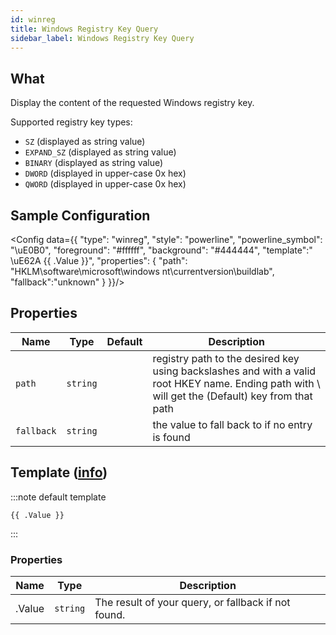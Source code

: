 ```yaml
---
id: winreg
title: Windows Registry Key Query
sidebar_label: Windows Registry Key Query
---
```


## What

Display the content of the requested Windows registry key.

Supported registry key types:

- `SZ` (displayed as string value)
- `EXPAND_SZ` (displayed as string value)
- `BINARY` (displayed as string value)
- `DWORD` (displayed in upper-case 0x hex)
- `QWORD` (displayed in upper-case 0x hex)

## Sample Configuration


<Config data={{
  "type": "winreg",
  "style": "powerline",
  "powerline_symbol": "\uE0B0",
  "foreground": "#ffffff",
  "background": "#444444",
  "template":" \uE62A {{ .Value }}",
  "properties": {
    "path": "HKLM\\software\\microsoft\\windows nt\\currentversion\\buildlab",
    "fallback":"unknown"
  }
}}/>

## Properties

| Name       | Type     | Default | Description                                                                                                                                      |
| ---------- | :------: | :-----: | ------------------------------------------------------------------------------------------------------------------------------------------------ |
| `path`     | `string` |         | registry path to the desired key using backslashes and with a valid root HKEY name. Ending path with \ will get the (Default) key from that path |
| `fallback` | `string` |         | the value to fall back to if no entry is found                                                                                                   |

## Template ([info][templates])

:::note default template

```template
{{ .Value }}
```

:::

### Properties

| Name   | Type     | Description                                         |
| ------ | -------- | --------------------------------------------------- |
| .Value | `string` | The result of your query, or fallback if not found. |

[templates]: /docs/configuration/templates
